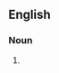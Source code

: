 {{also|half volley}}

==English==

===Noun===
{{en-noun|head=[[half]]-[[volley]]}}

# {{alternative spelling of|en|half volley}}